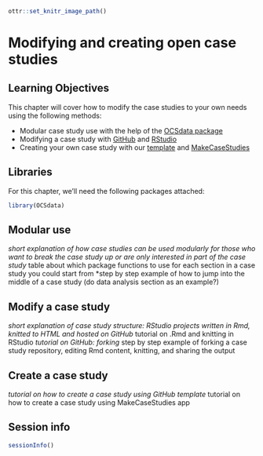 
```r
ottr::set_knitr_image_path()
```

# Modifying and creating open case studies

## Learning Objectives

This chapter will cover how to modify the case studies to your own needs using the following methods:  

- Modular case study use with the help of the [OCSdata package](https://github.com/opencasestudies/OCSdata)
- Modifying a case study with [GitHub](https://github.com/opencasestudies) and [RStudio](https://www.rstudio.com/)
- Creating your own case study with our [template](https://github.com/opencasestudies/ocs-bp-template) and [MakeCaseStudies](https://rsconnect.biostat.jhsph.edu/MakeCaseStudies/)

## Libraries

For this chapter, we'll need the following packages attached:

```r
library(OCSdata)
```

## Modular use

*short explanation of how case studies can be used modularly for those who want to break the case study up or are only interested in part of the case study 
*table about which package functions to use for each section in a case study you could start from
*step by step example of how to jump into the middle of a case study (do data analysis section as an example?)

## Modify a case study

*short explanation of case study structure: RStudio projects written in Rmd, knitted to HTML and hosted on GitHub
*tutorial on .Rmd and knitting in RStudio
*tutorial on GitHub: forking
*step by step example of forking a case study repository, editing Rmd content, knitting, and sharing the output

## Create a case study

*tutorial on how to create a case study using GitHub template
*tutorial on how to create a case study using MakeCaseStudies app

## Session info

```r
sessionInfo()
```
